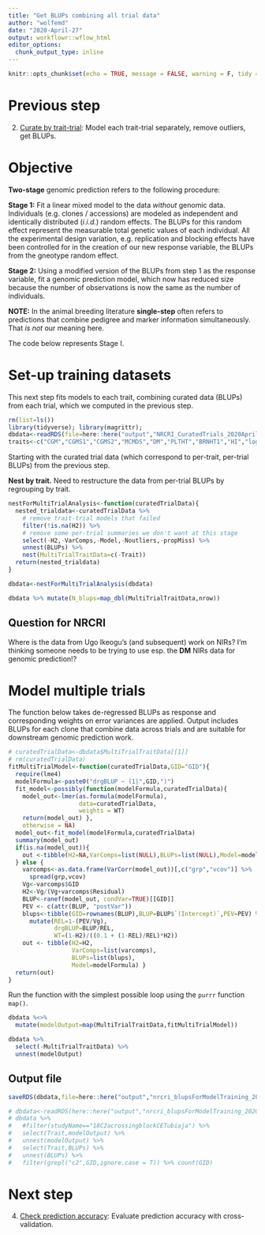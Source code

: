 ```yaml
---
title: "Get BLUPs combining all trial data"
author: "wolfemd"
date: "2020-April-27"
output: workflowr::wflow_html
editor_options:
  chunk_output_type: inline
---
```


```r
knitr::opts_chunk$set(echo = TRUE, message = FALSE, warning = F, tidy = T)
```

# Previous step 

2. [Curate by trait-trial](02-curateByTrial.html): Model each trait-trial separately, remove outliers, get BLUPs.

# Objective

**Two-stage** genomic prediction refers to the following procedure:

**Stage 1:** Fit a linear mixed model to the data *without* genomic data. Individuals (e.g. clones / accessions) are modeled as independent and identically distributed (*i.i.d.*) random effects. The BLUPs for this random effect represent the measurable total genetic values of each individual. All the experimental design variation, e.g. replication and blocking effects have been controlled for in the creation of our new response variable, the BLUPs from the gneotype random effect.

**Stage 2:** Using a modified version of the BLUPs from step 1 as the response variable, fit a genomic prediction model, which now has reduced size because the number of observations is now the same as the number of individuals.

**NOTE:** In the animal breeding literature **single-step** often refers to predictions that combine pedigree and marker information simultaneously. That *is not* our meaning here.

The code below represents Stage I.

# Set-up training datasets

This next step fits models to each trait, combining curated data (BLUPs) from each trial, which we computed in the previous step.


```r
rm(list=ls())
library(tidyverse); library(magrittr);
dbdata<-readRDS(file=here::here("output","NRCRI_CuratedTrials_2020April27.rds"))
traits<-c("CGM","CGMS1","CGMS2","MCMDS","DM","PLTHT","BRNHT1","HI","logFYLD","logTOPYLD","logRTNO")
```

Starting with the curated trial data (which correspond to per-trait, per-trial BLUPs) from the previous step.

**Nest by trait.** Need to restructure the data from per-trial BLUPs by regrouping by trait. 

```r
nestForMultiTrialAnalysis<-function(curatedTrialData){
  nested_trialdata<-curatedTrialData %>% 
    # remove trait-trial models that failed
    filter(!is.na(H2)) %>% 
    # remove some per-trial summaries we don't want at this stage
    select(-H2,-VarComps,-Model,-Noutliers,-propMiss) %>% 
    unnest(BLUPs) %>% 
    nest(MultiTrialTraitData=c(-Trait))
  return(nested_trialdata)
}
```

```r
dbdata<-nestForMultiTrialAnalysis(dbdata)
```
```r
dbdata %>% mutate(N_blups=map_dbl(MultiTrialTraitData,nrow))
```

## Question for NRCRI

Where is the data from Ugo Ikeogu's (and subsequent) work on NIRs? I'm thinking someone needs to be trying to use esp. the **DM** NIRs data for genomic prediction!?

# Model multiple trials

The function below takes de-regressed BLUPs as response and corresponding weights on error variances are applied. Output includes BLUPs for each clone that combine data across trials and are suitable for downstream genomic prediction work.

```r
# curatedTrialData<-dbdata$MultiTrialTraitData[[1]]
# rm(curatedTrialData)
fitMultiTrialModel<-function(curatedTrialData,GID="GID"){
  require(lme4)
  modelFormula<-paste0("drgBLUP ~ (1|",GID,")")
  fit_model<-possibly(function(modelFormula,curatedTrialData){
    model_out<-lmer(as.formula(modelFormula),
                    data=curatedTrialData,
                    weights = WT)
    return(model_out) },
    otherwise = NA)
  model_out<-fit_model(modelFormula,curatedTrialData)
  summary(model_out)
  if(is.na(model_out)){
    out <-tibble(H2=NA,VarComps=list(NULL),BLUPs=list(NULL),Model=modelFormula) 
  } else {
    varcomps<-as.data.frame(VarCorr(model_out))[,c("grp","vcov")] %>%
      spread(grp,vcov)
    Vg<-varcomps$GID
    H2<-Vg/(Vg+varcomps$Residual)
    BLUP<-ranef(model_out, condVar=TRUE)[[GID]]
    PEV <- c(attr(BLUP, "postVar"))
    blups<-tibble(GID=rownames(BLUP),BLUP=BLUP$`(Intercept)`,PEV=PEV) %>% 
      mutate(REL=1-(PEV/Vg),
             drgBLUP=BLUP/REL,
             WT=(1-H2)/((0.1 + (1-REL)/REL)*H2))
    out <- tibble(H2=H2, 
                  VarComps=list(varcomps), 
                  BLUPs=list(blups),
                  Model=modelFormula) }
  return(out) 
}
```

Run the function with the simplest possible loop using the `purrr` function `map()`.
```r
dbdata %<>% 
  mutate(modelOutput=map(MultiTrialTraitData,fitMultiTrialModel))
```
```r
dbdata %>% 
  select(-MultiTrialTraitData) %>% 
  unnest(modelOutput)
```

## Output file
```r
saveRDS(dbdata,file=here::here("output","nrcri_blupsForModelTraining_2020April27.rds"))
```
```r
# dbdata<-readRDS(here::here("output","nrcri_blupsForModelTraining_2020April21.rds"))
# dbdata %>% 
#   #filter(studyName=="18C2acrossingblockCETubiaja") %>% 
#   select(Trait,modelOutput) %>% 
#   unnest(modelOutput) %>% 
#   select(Trait,BLUPs) %>% 
#   unnest(BLUPs) %>% 
#   filter(grepl("c2",GID,ignore.case = T)) %>% count(GID)
```
# Next step

4. [Check prediction accuracy](04-CrossValidation.html): Evaluate prediction accuracy with cross-validation.
